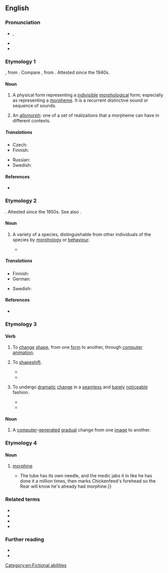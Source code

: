 {{also|-morph}}
==English==

===Pronunciation===
* {{enPR|mô(r)f}}, {{IPA|en|/mɔː(ɹ)f/}}
* {{audio|en|LL-Q1860 (eng)-Vealhurl-morph.wav |Audio (UK)}}
* {{rhymes|en|ɔː(ɹ)f|s=1}}

===Etymology 1===
{{back-form|en|morpheme}}, from {{der|en|grc|μορφή|t=form, shape}}. Compare {{cog|de|Morph}}, from {{m|de|Morphem}}.  Attested since the 1940s.

====Noun====
{{en-noun}}

# {{senseid|en|grammar}} {{lb|en|grammar|linguistics}} A physical form representing a [[indivisible]] [[morphological]] form; especially as representing a [[morpheme]]. It is a recurrent distinctive sound or sequence of sounds.
# {{lb|en|linguistics}} An [[allomorph]]: one of a set of realizations that a morpheme can have in different contexts.

=====Translations=====
{{trans-top|physical form representing morpheme}}
* Czech: {{t|cs|morf|m}}
* Finnish: {{t+|fi|morfi}}
{{trans-mid}}
* Russian: {{t+|ru|морф}}
* Swedish: {{t+|sv|morf}}
{{trans-bottom}}

{{trans-see|allomorph}}

====References====
* {{R:OED Online|morph|n.3|122331|December 2002}}

===Etymology 2===
{{back-form|en|morphism}}. Attested since the 1950s. See also {{m|en|morphology|id=biology}}.

====Noun====
{{en-noun}}

# {{lb|en|zoology}} A variety of a species, distinguishable from other individuals of the species by [[morphology]] or [[behaviour]].
#* {{quote-book|en|2010|T.J. Pandian|Sexuality in Fishes||51|Briefly, the yellow morphic males can change their status from paired to satellite and from satellite to the paired one. However, they cannot cross into the status of the red '''morph'''.}}

=====Translations=====
{{trans-top|biology: local variety}}
* Finnish: {{t+|fi|morfi}}
* German: {{t+|de|Morphe|f}}
{{trans-mid}}
* Swedish: {{t+|sv|morf}}
{{trans-bottom}}

====References====
* {{R:OED Online|morph|n.4|122332|December 2002}}

===Etymology 3===
{{clipping|en|metamorphose}}

====Verb====
{{en-verb}}

# {{lb|en|colloquial|ambitransitive|computer graphics}} To [[change]] [[shape]], from one [[form]] to another, through [[computer]] [[animation]].
# {{lb|en|science fiction|fantasy}} To [[shapeshift]].
#* {{quote-book|en|1993|{{w|Peter David}}|The Siege|passage=Meta leapt forward. In midair his lower half '''morphed''', and suddenly he was one-half humanoid, one-half coiled spring.}}
#* {{quote-book|en|date=30 January 2015|author=Dan Shive|title=El Goonish Shive - EGS:NP|section=Comic for Friday, Jan 30, 2015|sectionurl=https://www.egscomics.com/egsnp/2015-01-30|format=webcomic|text="Would it reflect badly on women if I '''morphed''' my bust size up a bit for it?  Sorta like wearing a padded bra?"}}
# {{lb|en|by extension}} To undergo [[dramatic]] [[change]] in a [[seamless]] and [[barely]] [[noticeable]] fashion.
#* {{quote-journal|en|June 18 2013|{{w|Simon Romero}}|url=http://www.nytimes.com/2013/06/19/world/americas/brazilian-leaders-brace-for-more-protests.html|Protests Widen as Brazilians Chide Leaders|{{w|New York Times}}|accessdate=21 June 2013|passage=By the time politicians in several cities backed down on Tuesday and announced that they would cut or consider reducing fares, the demonstrations had already '''morphed''' into a more sweeping social protest, with marchers waving banners carrying slogans like “The people have awakened.”}}
#* {{quote-book|en|author=Astra Taylor|authorlink=Astra Taylor|title=The People's Platform: Taking Back Power and Culture in the Digital Age|year=2014|publisher=Henry Holt and Company|isbn=978-0-8050-9545-6|chapter=2|quotee={{w|Richard Florida}}|passage=“Highbrow and lowbrow, alternative and mainstream, work and play, CEO and hipster are all '''morphing''' together today,” [Richard] Florida enthuses.}}

====Noun====
{{en-noun}}

# A [[computer]]-[[generated]] [[gradual]] change from one [[image]] to another.

===Etymology 4===
{{clipping|en|morphine}}

====Noun====
{{en-noun|-}}

# {{lb|en|slang}} [[morphine]]
#* {{quote-book|en|2008|Donald Bodey|F.N.G.|page=103|passage=They're bringing you some '''morph''' before long. {{...}} The tube has its own needle, and the medic jabs it in like he has done it a million times, then marks Chickenfeed's forehead so the Rear will know he's already had morphine.}}

===Related terms===
* {{l|en|morphic}}
* {{l|en|morpho-}}
* {{l|en|morphological}}
* {{l|en|muscle morph}}

===Further reading===
* {{pedia|morphing}}
* {{pedia|polymorphism (biology)}}

[[Category:en:Fictional abilities]]
